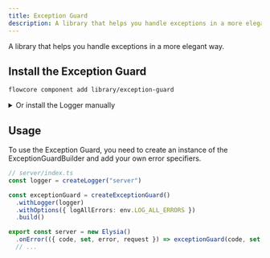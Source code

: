 ```yaml
---
title: Exception Guard
description: A library that helps you handle exceptions in a more elegant way
---
```


A library that helps you handle exceptions in a more elegant way.

## Install the Exception Guard

```bash
flowcore component add library/exception-guard
```

<details>
  <summary>Or install the Logger manually</summary>

  Create a `lib/exception-guard.ts` file in your project's lib folder, and add the following code:

    ```typescript
    /**
     * @module ExceptionGuard
     * This module provides functionality for handling and guarding against exceptions in an API context.
     */

    import {
      ApiException,
      ApiInternalServerErrorException,
      ApiNotFoundException,
      ApiUnauthorizedException,
      ApiUnprocessableContentException,
    } from "@/lib/api-exceptions"
    import type { Logger } from "@/lib/logger"
    import { Type } from "@sinclair/typebox"
    import { Value } from "@sinclair/typebox/value"
    import type { StatusMap } from "elysia"
    import type { ElysiaCookie } from "elysia/cookies"
    import type { HTTPHeaders } from "elysia/types"

    /** Represents an error during JSON parsing */
    type SafeJsonParseError = [Error, undefined]
    /** Represents a successful JSON parse */
    type SafeJsonParseSuccess = [undefined, Error]
    /** Represents the result of a safe JSON parse operation */
    type SafeJsonParseResult = SafeJsonParseError | SafeJsonParseSuccess

    /**
     * Safely parses a JSON string
     * @param obj - The string to parse
     * @returns A tuple containing either an Error and undefined, or undefined and the parsed object
     */
    function safeParseJson(obj: string): SafeJsonParseResult {
      try {
        const parsed = JSON.parse(obj)
        return [undefined, parsed]
      } catch (error) {
        return [error as Error, undefined]
      }
    }

    /** Schema for validation errors */
    export const ValidationErrorSchema = Type.Object({
      on: Type.String(),
      errors: Type.Array(
        Type.Object({
          path: Type.String(),
          message: Type.String(),
        }),
      ),
    })

    /** Possible error codes */
    type ErrorCode =
      | "VALIDATION"
      | "UNKNOWN"
      | "NOT_FOUND"
      | "PARSE"
      | "INTERNAL_SERVER_ERROR"
      | "INVALID_COOKIE_SIGNATURE"
      | "UNAUTHORIZED"

    /** State to be set in response */
    type SetState = {
      headers: HTTPHeaders
      status?: number | keyof StatusMap
      redirect?: string
      cookie?: Record<string, ElysiaCookie>
    }

    /** Result of an error specifier */
    type ErrorSpecifierResult<T extends ApiException> =
      | {
          match: true
          result: T
        }
      | {
          match: false
          result?: never
        }

    /** Function to specify how to handle a specific type of ApiException */
    type ErrorSpecifier<T extends ApiException> = (exception: ApiException) => ErrorSpecifierResult<T>

    /** Options for the ExceptionGuard */
    interface ExceptionGuardOptions {
      logAllErrors?: boolean
    }

    /**
     * Builder class for creating an exception guard
     */
    export class ExceptionGuardBuilder {
      private logger: Logger = console
      private errorSpecifiers: ErrorSpecifier<ApiException>[] = []
      private options: ExceptionGuardOptions = {}

      /**
       * Sets the logger for the exception guard
       * @param logger - The logger to use
       */
      withLogger(logger: Logger) {
        this.logger = logger
        return this
      }

      /**
       * Sets the options for the exception guard
       * @param options - The options to set
       */
      withOptions(options: ExceptionGuardOptions) {
        this.options = options
        return this
      }

      /**
       * Adds an error specifier to the exception guard
       * @param specifier - The error specifier to add
       */
      withErrorSpecifier<T extends ApiException>(specifier: ErrorSpecifier<T>) {
        this.errorSpecifiers.push(specifier)
        return this
      }

      /**
       * Builds and returns the exception guard function
       */
      build() {
        return (code: ErrorCode, set: SetState, error: Error, request: Request) => {
          if (code === "VALIDATION") {
            let on: string | undefined
            let validationErrors: Record<string, string> | undefined
            const [_err, parsedMessage] = safeParseJson(error.message)
            if (Value.Check(ValidationErrorSchema, parsedMessage)) {
              on = parsedMessage.on
              validationErrors = {}
              for (const validationError of parsedMessage.errors) {
                validationErrors[validationError.path] = validationError.message
              }
            }
            // biome-ignore lint/style/noParameterAssign: intentional
            error = new ApiUnprocessableContentException("Unprocessable Content", on, validationErrors)
          } else if (code === "NOT_FOUND" && !(error instanceof ApiNotFoundException)) {
            // biome-ignore lint/style/noParameterAssign: intentional
            error = new ApiNotFoundException("Not Found")
          } else if (code === "UNAUTHORIZED" && !(error instanceof ApiUnauthorizedException)) {
            // biome-ignore lint/style/noParameterAssign: intentional
            error = new ApiUnauthorizedException()
          }
          const apiError = error instanceof ApiException ? error : new ApiInternalServerErrorException()

          const errorLogContext = {
            method: request.method,
            pathname: new URL(request.url).pathname,
          }

          if (error !== apiError) {
            this.logger.error(error, errorLogContext)
          }
          set.status = apiError.status
          for (const specifier of this.errorSpecifiers) {
            const { match, result } = specifier(apiError)
            if (match) {
              set.status = result.status
              if (this.options.logAllErrors) {
                this.logger.error(result, errorLogContext)
              }
              return result
            }
          }
          if (error === apiError && this.options.logAllErrors) {
            this.logger.error(error, errorLogContext)
          }
          return {
            status: apiError.status,
            code: apiError.code,
            message: apiError.status === 500 ? "Internal server error" : apiError.message,
          }
        }
      }
    }

    /**
     * Creates a new ExceptionGuardBuilder with a default error specifier for ApiUnprocessableContentException
     * @returns An ExceptionGuardBuilder instance
     */
    export function createExceptionGuard() {
      return new ExceptionGuardBuilder().withErrorSpecifier<ApiUnprocessableContentException>((apiError) => {
        if (apiError instanceof ApiUnprocessableContentException) {
          return {
            match: true,
            result: {
              ...apiError,
              status: apiError.status,
              code: apiError.code,
              message: apiError.message,
              on: apiError.on,
              errors: apiError.errors,
            },
          }
        }
        return {
          match: false,
        }
      })
    }
    ```
</details>

## Usage

To use the Exception Guard, you need to create an instance of the ExceptionGuardBuilder and add your own error specifiers.

```typescript
// server/index.ts
const logger = createLogger("server")

const exceptionGuard = createExceptionGuard()
  .withLogger(logger)
  .withOptions({ logAllErrors: env.LOG_ALL_ERRORS })
  .build()

export const server = new Elysia()
  .onError(({ code, set, error, request }) => exceptionGuard(code, set, error, request))
  // ...
```